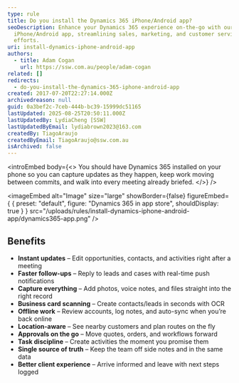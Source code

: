 ```yaml
---
type: rule
title: Do you install the Dynamics 365 iPhone/Android app?
seoDescription: Enhance your Dynamics 365 experience on-the-go with our
  iPhone/Android app, streamlining sales, marketing, and customer service
  efforts.
uri: install-dynamics-iphone-android-app
authors:
  - title: Adam Cogan
    url: https://ssw.com.au/people/adam-cogan
related: []
redirects:
  - do-you-install-the-dynamics-365-iphone-android-app
created: 2017-07-20T22:27:14.000Z
archivedreason: null
guid: 0a3bef2c-7ceb-444b-bc39-15999dc51165
lastUpdated: 2025-08-25T20:50:11.000Z
lastUpdatedBy: LydiaCheng [SSW]
lastUpdatedByEmail: lydiabrown2023@163.com
createdBy: TiagoAraujo
createdByEmail: TiagoAraujo@ssw.com.au
isArchived: false
---
```

<introEmbed
  body={<>
You should have Dynamics 365 installed on your phone so you can capture updates as they happen, keep work moving between commits, and walk into every meeting already briefed.
  </>}
/>

<imageEmbed
  alt="Image"
  size="large"
  showBorder={false}
  figureEmbed={ {
    preset: "default",
    figure: "Dynamics 365 in app store",
    shouldDisplay: true
  } }
  src="/uploads/rules/install-dynamics-iphone-android-app/dynamics365-app.png"
/>


## Benefits

- **Instant updates** – Edit opportunities, contacts, and activities right after a meeting
- **Faster follow-ups** – Reply to leads and cases with real-time push notifications
- **Capture everything** – Add photos, voice notes, and files straight into the right record
- **Business card scanning** – Create contacts/leads in seconds with OCR
- **Offline work** – Review accounts, log notes, and auto-sync when you’re back online
- **Location-aware** – See nearby customers and plan routes on the fly
- **Approvals on the go** – Move quotes, orders, and workflows forward
- **Task discipline** – Create activities the moment you promise them
- **Single source of truth** – Keep the team off side notes and in the same data
- **Better client experience** – Arrive informed and leave with next steps logged
